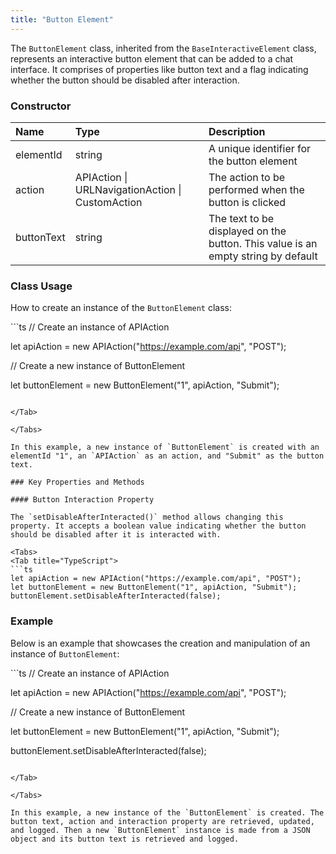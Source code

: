 ```yaml
---
title: "Button Element"
---
```


The `ButtonElement` class, inherited from the `BaseInteractiveElement` class, represents an interactive button element that can be added to a chat interface. It comprises of properties like button text and a flag indicating whether the button should be disabled after interaction.

### Constructor

| Name       | Type                                             | Description                                                                      |
| :---------- | :------------------------------------------------ | :-------------------------------------------------------------------------------- |
| elementId  | string                                           | A unique identifier for the button element                                       |
| action     | APIAction \| URLNavigationAction \| CustomAction | The action to be performed when the button is clicked                            |
| buttonText | string                                           | The text to be displayed on the button. This value is an empty string by default |

### Class Usage

How to create an instance of the `ButtonElement` class:

<Tabs>
<Tab title="TypeScript">
```ts
// Create an instance of APIAction

let apiAction = new APIAction("https://example.com/api", "POST");

// Create a new instance of ButtonElement

let buttonElement = new ButtonElement("1", apiAction, "Submit");
```

</Tab>

</Tabs>

In this example, a new instance of `ButtonElement` is created with an elementId "1", an `APIAction` as an action, and "Submit" as the button text.

### Key Properties and Methods

#### Button Interaction Property

The `setDisableAfterInteracted()` method allows changing this property. It accepts a boolean value indicating whether the button should be disabled after it is interacted with.

<Tabs>
<Tab title="TypeScript">
```ts
let apiAction = new APIAction("https://example.com/api", "POST");
let buttonElement = new ButtonElement("1", apiAction, "Submit");
buttonElement.setDisableAfterInteracted(false);
```

</Tab>

</Tabs>

### Example

Below is an example that showcases the creation and manipulation of an instance of `ButtonElement`:

<Tabs>
<Tab title="TypeScript">
```ts
// Create an instance of APIAction

let apiAction = new APIAction("https://example.com/api", "POST");

// Create a new instance of ButtonElement

let buttonElement = new ButtonElement("1", apiAction, "Submit");

buttonElement.setDisableAfterInteracted(false);
```

</Tab>

</Tabs>

In this example, a new instance of the `ButtonElement` is created. The button text, action and interaction property are retrieved, updated, and logged. Then a new `ButtonElement` instance is made from a JSON object and its button text is retrieved and logged.
